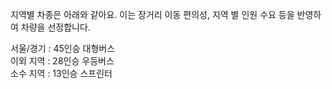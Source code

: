 지역별 차종은 아래와 같아요. 이는 장거리 이동 편의성, 지역 별 인원 수요 등을 반영하여 차량을 선정합니다.

서울/경기 : 45인승 대형버스<br />
이외 지역 : 28인승 우등버스<br />
소수 지역 : 13인승 스프린터
